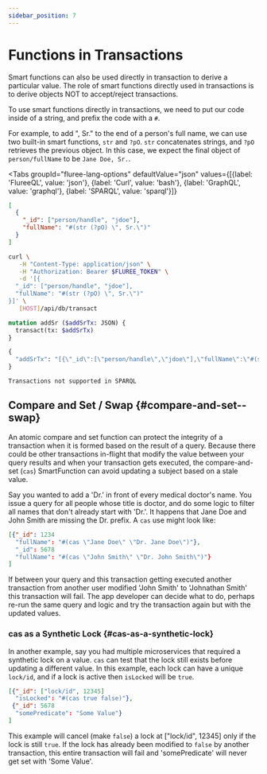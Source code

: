 ```yaml
---
sidebar_position: 7
---
```



# Functions in Transactions

Smart functions can also be used directly in transaction to derive a particular value. The role of smart functions directly used in transactions is to derive objects NOT to accept/reject transactions.

To use smart functions directly in transactions, we need to put our code inside of a string, and prefix the code with a `#`.

For example, to add ", Sr." to the end of a person's full name, we can use two built-in smart functions, `str` and `?pO`. `str` concatenates strings, and `?pO` retrieves the previous object. In this case, we expect the final object of `person/fullName` to be `Jane Doe, Sr.`.

<Tabs
  groupId="fluree-lang-options"
  defaultValue="json"
  values={[{label: 'FlureeQL', value: 'json'},
  {label: 'Curl', value: 'bash'},
  {label: 'GraphQL', value: 'graphql'},
  {label: 'SPARQL', value: 'sparql'}]}
>
<TabItem value="json">

```json
[
  {
    "_id": ["person/handle", "jdoe"],
    "fullName": "#(str (?pO) \", Sr.\")"
  }
]
```

</TabItem>
<TabItem value="bash">

```bash
curl \
   -H "Content-Type: application/json" \
   -H "Authorization: Bearer $FLUREE_TOKEN" \
   -d '[{
  "_id": ["person/handle", "jdoe"],
  "fullName": "#(str (?pO) \", Sr.\")"
}]' \
   [HOST]/api/db/transact
```

</TabItem>
<TabItem value="graphql">

```graphql
mutation addSr ($addSrTx: JSON) {
  transact(tx: $addSrTx)
}

{
  "addSrTx": "[{\"_id\":[\"person/handle\",\"jdoe\"],\"fullName\":\"#(str (?pO) \\\", Sr.\\\")\"}]"
}
```

</TabItem>
<TabItem value="sparql">

```sparql
Transactions not supported in SPARQL
```

</TabItem>
</Tabs>

## Compare and Set / Swap {#compare-and-set--swap}

An atomic compare and set function can protect the integrity of a transaction when it is formed based on the result of a query. Because there could be other transactions in-flight that modify the value between your query results and when your transaction gets executed, the compare-and-set (`cas`) SmartFunction can avoid updating a subject based on a stale value.

Say you wanted to add a 'Dr.' in front of every medical doctor's name. You issue a query for all people whose title is doctor, and do some logic to filter all names that don't already start with 'Dr.'. It happens that Jane Doe and John Smith are missing the Dr. prefix. A `cas` use might look like:

```json
[{"_id": 1234
  "fullName": "#(cas \"Jane Doe\" \"Dr. Jane Doe\")"},
  "_id": 5678
  "fullName": "#(cas \"John Smith\" \"Dr. John Smith\")"}
]
```

If between your query and this transaction getting executed another transaction from another user modified 'John Smith' to 'Johnathan Smith' this transaction will fail. The app developer can decide what to do, perhaps re-run the same query and logic and try the transaction again but with the updated values.

### cas as a Synthetic Lock {#cas-as-a-synthetic-lock}

In another example, say you had multiple microservices that required a synthetic lock on a value. `cas` can test that the lock still exists before updating a different value. In this example, each lock can have a unique `lock/id`, and if a lock is active then `isLocked` will be `true`.

```json
[{"_id": ["lock/id", 12345]
  "isLocked": "#(cas true false)"},
 {"_id": 5678
  "somePredicate": "Some Value"}
]
```

This example will cancel (make `false`) a lock at ["lock/id", 12345] only if the lock is still `true`. If the lock has already been modified to `false` by another transaction, this entire transaction will fail and 'somePredicate' will never get set with 'Some Value'.
